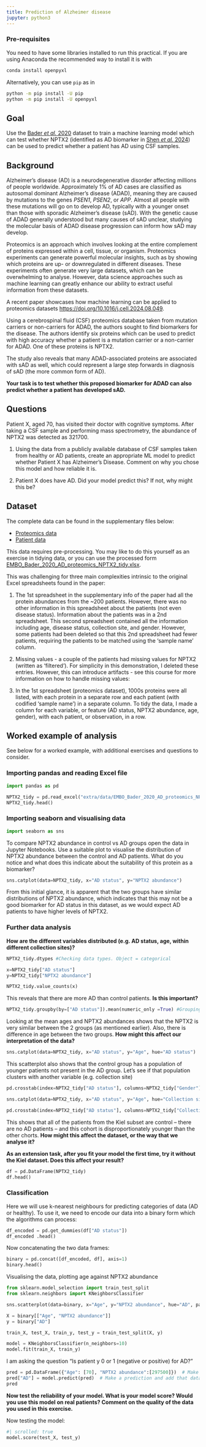 ```yaml
---
title: Prediction of Alzheimer disease
jupyter: python3
---
```


### Pre-requisites

You need to have some libraries installed to run this practical. If you are using Anaconda the recommended way to install it is with

```.bash
conda install openpyxl
```

Alternatively, you can use `pip` as in 

```.bash
python -m pip install -U pip
python -m pip install -U openpyxl
```

## Goal
Use the [Bader *et al.* 2020](https://www.embopress.org/doi/full/10.15252/msb.20199356) dataset to train a machine learning model which can test whether NPTX2 (identified as AD biomarker in [Shen *et al.* 2024](https://doi.org/10.1016/j.cell.2024.08.049)) can be used to predict whether a patient has AD using CSF samples.


## Background

Alzheimer's disease (AD) is a neurodegenerative disorder affecting millions of people worldwide. Approximately 1% of AD cases are classified as autosomal dominant Alzheimer’s disease (ADAD), meaning they are caused by mutations to the genes *PSEN1*, *PSEN2*, or *APP*. Almost all people with these mutations will go on to develop AD, typically with a younger onset than those with sporadic Alzheimer's disease (sAD). With the genetic cause of ADAD generally understood but many causes of sAD unclear, studying the molecular basis of ADAD disease progression can inform how sAD may develop.
 
Proteomics is an approach which involves looking at the entire complement of proteins expressed within a cell, tissue, or organism. Proteomics experiments can generate powerful molecular insights, such as by showing which proteins are up- or downregulated in different diseases. These experiments often generate very large datasets, which can be overwhelming to analyse. However, data science approaches such as machine learning can greatly enhance our ability to extract useful information from these datasets.
 
A recent paper showcases how machine learning can be applied to proteomics datasets <https://doi.org/10.1016/j.cell.2024.08.049>.
 
Using a cerebrospinal fluid (CSF) proteomics database taken from mutation carriers or non-carriers for ADAD, the authors sought to find biomarkers for the disease. The authors identify six proteins which can be used to predict with high accuracy whether a patient is a mutation carrier or a non-carrier for ADAD. One of these proteins is NPTX2.
 
The study also reveals that many ADAD-associated proteins are associated with sAD as well, which could represent a large step forwards in diagnosis of sAD (the more common form of AD).

**Your task is to test whether this proposed biomarker for ADAD can also predict whether a patient has developed sAD.**


## Questions

Patient X, aged 70, has visited their doctor with cognitive symptoms. After taking a CSF sample and performing mass spectrometry, the abundance of NPTX2 was detected as 321700.
 
1. Using the data from a publicly available database of CSF samples taken from healthy or AD patients, create an appropriate ML model to predict whether Patient X has Alzheimer's Disease. Comment on why you chose this model and how reliable it is.
 
2. Patient X does have AD. Did your model predict this? If not, why might this be?
 
## Dataset
 
The complete data can be found in the supplementary files below:

- [Proteomics data](https://www.embopress.org/doi/suppl/10.15252/msb.20199356/suppl_file/msb199356-sup-0003-datasetev1.xlsx)
- [Patient data](https://www.embopress.org/doi/suppl/10.15252/msb.20199356/suppl_file/msb199356-sup-0004-datasetev2.xlsx)

This data requires pre-processing. You may like to do this yourself as an exercise in tidying data, or you can use the processed form [EMBO_Bader_2020_AD_proteomics_NPTX2_tidy.xlsx](./data/EMBO_Bader_2020_AD_proteomics_NPTX2_tidy.xlsx>).



::: {#ex1 .callout-note icon=true title='Pre-processing of the data' collapse="true"}
This was challenging for three main complexities intrinsic to the original Excel spreadsheets found in the paper:

1. The 1st spreadsheet in the supplementary info of the paper had all the protein abundances from the ~200 patients. However, there was no other information in this spreadsheet about the patients (not even disease status). Information about the patients was in a 2nd spreadsheet. 
This second spreadsheet contained all the information including age, disease status, collection site, and gender. However, some patients had been deleted so that this 2nd spreadsheet had fewer patients, requiring the patients to be matched using the 'sample name' column.
    
2. Missing values - a couple of the patients had missing values for NPTX2 (written as 'filtered'). For simplicity in this demonstration, I deleted these entries. However, this can introduce artifacts - see this course for more information on how to handle missing values:
    
3. In the 1st spreadsheet (proteomics dataset), 1000s proteins were all listed, with each protein in a separate row and each patient (with codified 'sample name') in a separate column. To tidy the data, I made a column for each variable, or feature (AD status, NPTX2 abundance, age, gender), with each patient, or observation, in a row.
:::


## Worked example of analysis

See below for a worked example, with additional exercises and questions to consider.


### Importing pandas and reading Excel file

```python
import pandas as pd

NPTX2_tidy = pd.read_excel("extra/data/EMBO_Bader_2020_AD_proteomics_NPTX2_tidy.xlsx")
NPTX2_tidy.head()
```

### Importing seaborn and visualising data

```python
import seaborn as sns
```

To compare NPTX2 abundance in control vs AD groups open the data in Jupyter Notebooks. Use a suitable plot to visualise the distribution of NPTX2 abundance between the control and AD patients. What do you notice and what does this indicate about the suitability of this protein as a biomarker?

```python
sns.catplot(data=NPTX2_tidy, x="AD status", y="NPTX2 abundance")
```

From this initial glance, it is apparent that the two groups have similar distributions of NPTX2 abundance, which indicates that this may not be a good biomarker for AD status in this dataset, as we would expect AD patients to have higher levels of NPTX2. 

### Further data analysis

**How are the different variables distributed (e.g. AD status, age, within different collection sites)?**

```python
NPTX2_tidy.dtypes #Checking data types. Object = categorical

x=NPTX2_tidy["AD status"]
y=NPTX2_tidy["NPTX2 abundance"]

NPTX2_tidy.value_counts(x) 
```

This reveals that there are more AD than control patients. **Is this important?**

```python
NPTX2_tidy.groupby(by=["AD status"]).mean(numeric_only =True) #Grouping by AD status to see how all numerical conditions vary across AD vs control
```

Looking at the mean ages and NPTX2 abundances shows that the NPTX2 is very similar between the 2 groups (as mentioned earlier). Also, there is difference in age between the two groups. **How might this affect our interpretation of the data?**

```python
sns.catplot(data=NPTX2_tidy, x="AD status", y="Age", hue="AD status")
```

This scatterplot also shows that the control group has a population of younger patients not present in the AD group. Let's see if that population clusters with another variable (e.g. collection site)

```python
pd.crosstab(index=NPTX2_tidy["AD status"], columns=NPTX2_tidy["Gender"]) #The cross-tabulation allows you to look at the frequency distribution of multiple categorical variables, and see how they are related to one another

sns.catplot(data=NPTX2_tidy, x="AD status", y="Age", hue="Collection site")

pd.crosstab(index=NPTX2_tidy["AD status"], columns=NPTX2_tidy["Collection site"])
```

This shows that all of the patients from the Kiel subset are control -- there are no AD patients -- and this cohort is disproportionately younger than the other chorts. **How might this affect the dataset, or the way that we analyse it?**

**As an extension task, after you fit your model the first time, try it without the Kiel dataset. Does this affect your result?**

```python
df = pd.DataFrame(NPTX2_tidy)
df.head()
```

### Classification

Here we will use k-nearest neighbours for predicting categories of data (AD or healthy). To use it, we need to encode our data into a binary form which the algorithms can process:

```python
df_encoded = pd.get_dummies(df["AD status"])
df_encoded .head()
```

Now concatenating the two data frames:

```python
binary = pd.concat([df_encoded, df], axis=1)
binary.head()
```

Visualising the data, plotting age against NPTX2 abundance

```python
from sklearn.model_selection import train_test_split
from sklearn.neighbors import KNeighborsClassifier

sns.scatterplot(data=binary, x="Age", y="NPTX2 abundance", hue="AD", palette="Dark2")

X = binary[["Age", "NPTX2 abundance"]]
y = binary["AD"]

train_X, test_X, train_y, test_y = train_test_split(X, y)

model = KNeighborsClassifier(n_neighbors=10)
model.fit(train_X, train_y)
```

I am asking the question "Is patient y 0 or 1 (negative or positive) for AD?"

```python
pred = pd.DataFrame({"Age": [70], "NPTX2 abundance":[297500]})  # Make a new DataFrame containing the X values
pred["AD"] = model.predict(pred)  # Make a prediction and add that data into the table
pred
```

**Now test the reliability of your model. What is your model score? Would you use this model on real patients? Comment on the quality of the data you used in this exercise.**

Now testing the model:

```python
#| scrolled: true
model.score(test_X, test_y)
```


